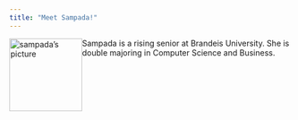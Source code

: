 ```yaml
---
title: "Meet Sampada!"
---
```


![sampada's picture](pictures/sampada.jpg){style="float:left;" width="130"} Sampada is a rising senior at Brandeis University. She is double majoring in Computer Science and Business.

